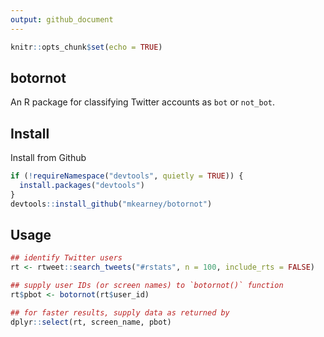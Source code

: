 ```yaml
---
output: github_document
---
```


```r
knitr::opts_chunk$set(echo = TRUE)
```

## botornot

An R package for classifying Twitter accounts as `bot` or `not_bot`.

## Install

Install from Github

```r
if (!requireNamespace("devtools", quietly = TRUE)) {
  install.packages("devtools")
}
devtools::install_github("mkearney/botornot")
```

## Usage

```r
## identify Twitter users
rt <- rtweet::search_tweets("#rstats", n = 100, include_rts = FALSE)

## supply user IDs (or screen names) to `botornot()` function
rt$pbot <- botornot(rt$user_id)

## for faster results, supply data as returned by 
dplyr::select(rt, screen_name, pbot)
```
